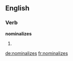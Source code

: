 ==English==

===Verb===
'''nominalizes'''

# {{third-person singular of|nominalize}}

[[de:nominalizes]]
[[fr:nominalizes]]